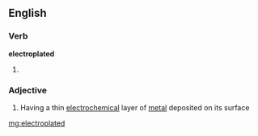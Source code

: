 ==English==

===Verb===
'''electroplated'''

# {{past of|[[electroplate]]}}

===Adjective===
{{en-adj|-}}

# Having a thin [[electrochemical]] layer of [[metal]] deposited on its surface

[[mg:electroplated]]